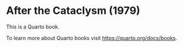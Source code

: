 # After the Cataclysm (1979) {.unnumbered}

This is a Quarto book.

To learn more about Quarto books visit <https://quarto.org/docs/books>.
